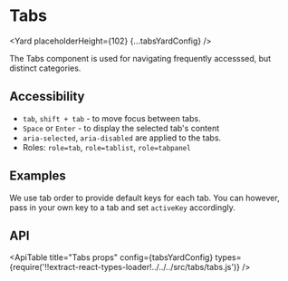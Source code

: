 <!--
Copyright (c) 2018-2020 Uber Technologies, Inc.

This source code is licensed under the MIT license found in the
LICENSE file in the root directory of this source tree.
-->






# Tabs

<Yard placeholderHeight={102} {...tabsYardConfig} />

The Tabs component is used for navigating frequently accesssed, but distinct categories.

## Accessibility

- `tab`, `shift + tab` - to move focus between tabs.
- `Space` or `Enter` - to display the selected tab's content
- `aria-selected`, `aria-disabled` are applied to the tabs.
- Roles: `role=tab`, `role=tablist`, `role=tabpanel`

## Examples

<Example title="Controlled Tabs Usage" path="tabs/controlled.js">
  <TabsControlled />
</Example>

<Example title="Uncontrolled Tabs Usage" path="tabs/uncontrolled.js">
  <TabsUncontrolled />
</Example>

<Example title="With Custom Keys" path="tabs/custom-keys.js">
  <TabsCustomKeys />
</Example>

We use tab order to provide default keys for each tab. You can however, pass in your own key to a tab and set `activeKey` accordingly.

<Example title="Tabs SEO Friendly" path="tabs/renderall.js">
  <TabsRenderAll />
</Example>

<Example title="Tabs Vertical Usage" path="tabs/vertical.js">
  <TabsVertical />
</Example>

<Example title="Tabs Overrides" path="tabs/overrides.js">
  <TabsOverrides />
</Example>

## API

<ApiTable
  title="Tabs props"
  config={tabsYardConfig}
  types={require('!!extract-react-types-loader!../../../src/tabs/tabs.js')}
/>

<Exports component={TabsExports} title="Tabs exports" path="baseui/tabs" />
